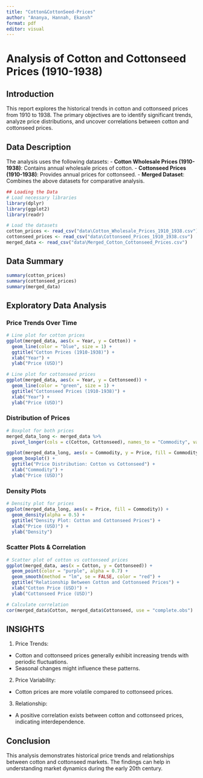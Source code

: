 ---
title: "Cotton&CottonSeed-Prices"
author: "Ananya, Hannah, Ekansh"
format: pdf
editor: visual
---

# Analysis of Cotton and Cottonseed Prices (1910-1938)

## Introduction

This report explores the historical trends in cotton and cottonseed prices from 1910 to 1938. The primary objectives are to identify significant trends, analyze price distributions, and uncover correlations between cotton and cottonseed prices.

## Data Description

The analysis uses the following datasets: 
- **Cotton Wholesale Prices (1910-1938)**: Contains annual wholesale prices of cotton. 
- **Cottonseed Prices (1910-1938)**: Provides annual prices for cottonseed. 
- **Merged Dataset**: Combines the above datasets for comparative analysis.
```{r}
## Loading the Data
# Load necessary libraries
library(dplyr)
library(ggplot2)
library(readr)

# Load the datasets
cotton_prices <- read_csv("data\Cotton_Wholesale_Prices_1910_1938.csv")
cottonseed_prices <- read_csv("data\Cottonseed_Prices_1910_1938.csv")
merged_data <- read_csv("data\Merged_Cotton_Cottonseed_Prices.csv")
```

## Data Summary
```{r}
summary(cotton_prices)
summary(cottonseed_prices)
summary(merged_data)

```

## Exploratory Data Analysis
### Price Trends Over Time
```{r}
# Line plot for cotton prices
ggplot(merged_data, aes(x = Year, y = Cotton)) +
  geom_line(color = "blue", size = 1) +
  ggtitle("Cotton Prices (1910-1938)") +
  xlab("Year") +
  ylab("Price (USD)")

# Line plot for cottonseed prices
ggplot(merged_data, aes(x = Year, y = Cottonseed)) +
  geom_line(color = "green", size = 1) +
  ggtitle("Cottonseed Prices (1910-1938)") +
  xlab("Year") +
  ylab("Price (USD)")

```

### Distribution of Prices
```{r}
# Boxplot for both prices
merged_data_long <- merged_data %>%
  pivot_longer(cols = c(Cotton, Cottonseed), names_to = "Commodity", values_to = "Price")

ggplot(merged_data_long, aes(x = Commodity, y = Price, fill = Commodity)) +
  geom_boxplot() +
  ggtitle("Price Distribution: Cotton vs Cottonseed") +
  xlab("Commodity") +
  ylab("Price (USD)")

```

### Density Plots
```{r}
# Density plot for prices
ggplot(merged_data_long, aes(x = Price, fill = Commodity)) +
  geom_density(alpha = 0.5) +
  ggtitle("Density Plot: Cotton and Cottonseed Prices") +
  xlab("Price (USD)") +
  ylab("Density")

```

### Scatter Plots & Correlation
```{r}
# Scatter plot of cotton vs cottonseed prices
ggplot(merged_data, aes(x = Cotton, y = Cottonseed)) +
  geom_point(color = "purple", alpha = 0.7) +
  geom_smooth(method = "lm", se = FALSE, color = "red") +
  ggtitle("Relationship Between Cotton and Cottonseed Prices") +
  xlab("Cotton Price (USD)") +
  ylab("Cottonseed Price (USD)")

# Calculate correlation
cor(merged_data$Cotton, merged_data$Cottonseed, use = "complete.obs")
```

## INSIGHTS
1. Price Trends:

  - Cotton and cottonseed prices generally exhibit increasing trends with periodic fluctuations.
  - Seasonal changes might influence these patterns.
  
2. Price Variability:

  - Cotton prices are more volatile compared to cottonseed prices.
  
3. Relationship:

  - A positive correlation exists between cotton and cottonseed prices, indicating interdependence.
  
## Conclusion
This analysis demonstrates historical price trends and relationships between cotton and cottonseed markets. The findings can help in understanding market dynamics during the early 20th century.
